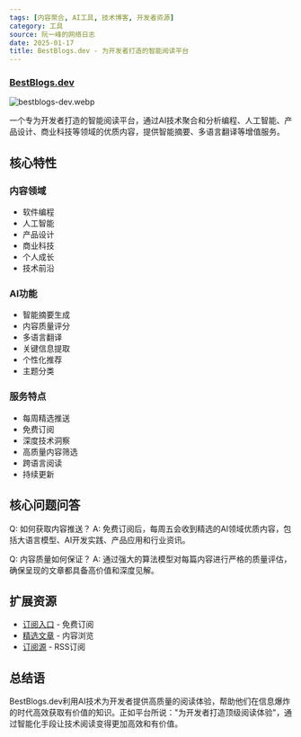 ```yaml
---
tags: [内容聚合, AI工具, 技术博客, 开发者资源]
category: 工具
source: 阮一峰的网络日志
date: 2025-01-17
title: BestBlogs.dev - 为开发者打造的智能阅读平台
---
```


### [BestBlogs.dev](https://www.bestblogs.dev/)

![bestblogs-dev.webp](https://img.mengpeng.tech/i/2025/01/17/6789eb653887b.webp)

一个专为开发者打造的智能阅读平台，通过AI技术聚合和分析编程、人工智能、产品设计、商业科技等领域的优质内容，提供智能摘要、多语言翻译等增值服务。

## 核心特性

### 内容领域
- 软件编程
- 人工智能
- 产品设计
- 商业科技
- 个人成长
- 技术前沿

### AI功能
- 智能摘要生成
- 内容质量评分
- 多语言翻译
- 关键信息提取
- 个性化推荐
- 主题分类

### 服务特点
- 每周精选推送
- 免费订阅
- 深度技术洞察
- 高质量内容筛选
- 跨语言阅读
- 持续更新

## 核心问题问答

Q: 如何获取内容推送？
A: 免费订阅后，每周五会收到精选的AI领域优质内容，包括大语言模型、AI开发实践、产品应用和行业资讯。

Q: 内容质量如何保证？
A: 通过强大的算法模型对每篇内容进行严格的质量评估，确保呈现的文章都具备高价值和深度见解。

## 扩展资源

- [订阅入口](https://www.bestblogs.dev/) - 免费订阅
- [精选文章](https://www.bestblogs.dev/) - 内容浏览
- [订阅源](https://www.bestblogs.dev/) - RSS订阅

## 总结语

BestBlogs.dev利用AI技术为开发者提供高质量的阅读体验，帮助他们在信息爆炸的时代高效获取有价值的知识。正如平台所说："为开发者打造顶级阅读体验"，通过智能化手段让技术阅读变得更加高效和有价值。 